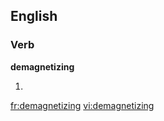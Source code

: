 
==English==

===Verb===
'''demagnetizing'''

# {{present participle of|[[demagnetize]]}}

[[fr:demagnetizing]]
[[vi:demagnetizing]]